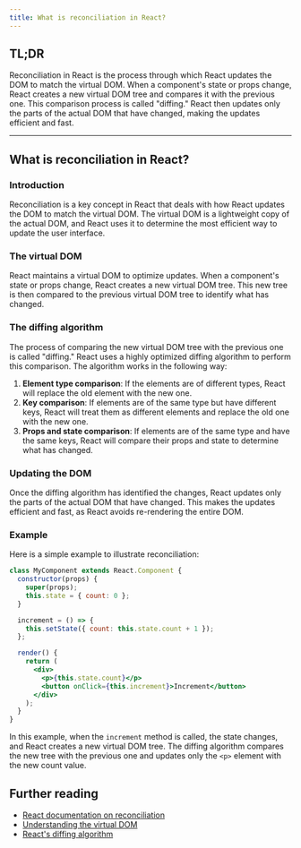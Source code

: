 ```yaml
---
title: What is reconciliation in React?
---
```


## TL;DR

Reconciliation in React is the process through which React updates the DOM to match the virtual DOM. When a component's state or props change, React creates a new virtual DOM tree and compares it with the previous one. This comparison process is called "diffing." React then updates only the parts of the actual DOM that have changed, making the updates efficient and fast.

---

## What is reconciliation in React?

### Introduction

Reconciliation is a key concept in React that deals with how React updates the DOM to match the virtual DOM. The virtual DOM is a lightweight copy of the actual DOM, and React uses it to determine the most efficient way to update the user interface.

### The virtual DOM

React maintains a virtual DOM to optimize updates. When a component's state or props change, React creates a new virtual DOM tree. This new tree is then compared to the previous virtual DOM tree to identify what has changed.

### The diffing algorithm

The process of comparing the new virtual DOM tree with the previous one is called "diffing." React uses a highly optimized diffing algorithm to perform this comparison. The algorithm works in the following way:

1. **Element type comparison**: If the elements are of different types, React will replace the old element with the new one.
2. **Key comparison**: If elements are of the same type but have different keys, React will treat them as different elements and replace the old one with the new one.
3. **Props and state comparison**: If elements are of the same type and have the same keys, React will compare their props and state to determine what has changed.

### Updating the DOM

Once the diffing algorithm has identified the changes, React updates only the parts of the actual DOM that have changed. This makes the updates efficient and fast, as React avoids re-rendering the entire DOM.

### Example

Here is a simple example to illustrate reconciliation:

```jsx
class MyComponent extends React.Component {
  constructor(props) {
    super(props);
    this.state = { count: 0 };
  }

  increment = () => {
    this.setState({ count: this.state.count + 1 });
  };

  render() {
    return (
      <div>
        <p>{this.state.count}</p>
        <button onClick={this.increment}>Increment</button>
      </div>
    );
  }
}
```

In this example, when the `increment` method is called, the state changes, and React creates a new virtual DOM tree. The diffing algorithm compares the new tree with the previous one and updates only the `<p>` element with the new count value.

## Further reading

- [React documentation on reconciliation](https://reactjs.org/docs/reconciliation.html)
- [Understanding the virtual DOM](https://reactjs.org/docs/faq-internals.html#what-is-the-virtual-dom)
- [React's diffing algorithm](https://reactjs.org/docs/reconciliation.html#the-diffing-algorithm)

